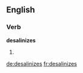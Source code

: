 
==English==

===Verb===
'''desalinizes'''

# {{third-person singular of|[[desalinize]]}}

[[de:desalinizes]]
[[fr:desalinizes]]